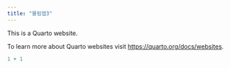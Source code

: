 ```yaml
---
title: "몰림앱3"
---
```


This is a Quarto website.

To learn more about Quarto websites visit <https://quarto.org/docs/websites>.

```r
1 + 1
```
